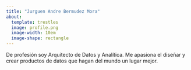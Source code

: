 ```yaml
---
title: "Jurguen Andre Bermudez Mora"
about:
  template: trestles
  image: profile.png
  image-width: 10em
  image-shape: rectangle
---
```


De profesión soy Arquitecto de Datos y Analítica. 
Me apasiona el diseñar y crear productos de datos que hagan del mundo un lugar mejor. 

